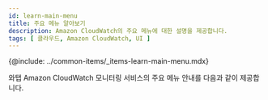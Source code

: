 ```yaml
---
id: learn-main-menu
title: 주요 메뉴 알아보기
description: Amazon CloudWatch의 주요 메뉴에 대한 설명을 제공합니다.
tags: [ 클라우드, Amazon CloudWatch, UI ]
---
```


{@include: ../common-items/_items-learn-main-menu.mdx}

와탭 Amazon CloudWatch 모니터링 서비스의 주요 메뉴 안내를 다음과 같이 제공합니다.
 

<DocCardList/>